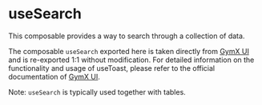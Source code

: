 # useSearch

This composable provides a way to search through a collection of data.

The composable `useSearch` exported here is taken directly from [GymX UI](https://gymx-ui-dev.fitx.de/?path=/docs/composables-usesearch--docs) and is re-exported 1:1 without modification.
For detailed information on the functionality and usage of useToast, please refer to the official documentation of [GymX UI](https://gymx-ui-dev.fitx.de/).

Note: `useSearch` is typically used together with tables.
